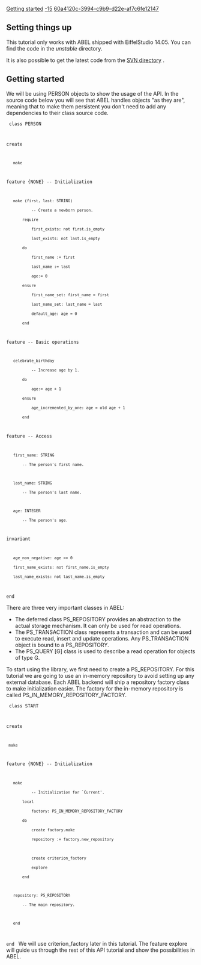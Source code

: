 [[Property:title|Getting started]]
[[Property:weight|-15]]
[[Property:uuid|60a4120c-3994-c9b9-d22e-af7c6fe12147]]
== Setting things up ==

This tutorial only works with ABEL shipped with EiffelStudio 14.05.
You can find the code in the ''unstable'' directory.

It is also possible to get the latest code from the [https://svn.eiffel.com/eiffelstudio/trunk/Src/unstable/library/persistency/abel SVN directory] .

== Getting started ==
We will be using <e>PERSON </e> objects to show the usage of the API. 
In the source code below you will see that ABEL handles objects "as they are", 
meaning that to make them persistent you don't need to add any dependencies to their class source code.

<code> 
class PERSON

create
	make

feature {NONE} -- Initialization

	make (first, last: STRING)
			-- Create a newborn person.
		require
			first_exists: not first.is_empty
			last_exists: not last.is_empty
		do
			first_name := first
			last_name := last
			age:= 0
		ensure
			first_name_set: first_name = first
			last_name_set: last_name = last
			default_age: age = 0
		end

feature -- Basic operations

	celebrate_birthday
			-- Increase age by 1.
		do
			age:= age + 1
		ensure
			age_incremented_by_one: age = old age + 1
		end

feature -- Access

	first_name: STRING
		-- The person's first name.

	last_name: STRING
		-- The person's last name.

	age: INTEGER
		-- The person's age.

invariant
	age_non_negative: age >= 0
	first_name_exists: not first_name.is_empty
	last_name_exists: not last_name.is_empty
end
</code>

There are three very important classes in ABEL:
* The deferred class <e>PS_REPOSITORY</e> provides an abstraction to the actual storage mechanism. It can only be used for read operations.
* The <e>PS_TRANSACTION</e> class represents a transaction and can be used to execute read, insert and update operations. Any <e>PS_TRANSACTION</e> object is bound to a <e>PS_REPOSITORY</e>.
* The <e>PS_QUERY [G]</e> class is used to describe a read operation for objects of type <e>G</e>.

To start using the library, we first need to create a  <e>PS_REPOSITORY</e>.
For this tutorial we are going to use an in-memory repository to avoid setting up any external database.
Each ABEL backend will ship a repository factory class to make initialization easier.
The factory for the in-memory repository is called <e>PS_IN_MEMORY_REPOSITORY_FACTORY</e>.

<code>
class START

create
  make

feature {NONE} -- Initialization

	make
			-- Initialization for `Current'.
		local
			factory: PS_IN_MEMORY_REPOSITORY_FACTORY
		do
			create factory.make
			repository := factory.new_repository
			
			create criterion_factory
			explore
		end

	repository: PS_REPOSITORY
		-- The main repository.

	end

end
</code>
We will use <e>criterion_factory</e> later in this tutorial.
The feature <e>explore</e> will guide us through the rest of this API tutorial and show the possibilities in ABEL.

